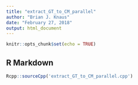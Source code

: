 ```yaml
---
title: "extract_GT_to_CM_parallel"
author: "Brian J. Knaus"
date: "February 27, 2018"
output: html_document
---
```


```r
knitr::opts_chunk$set(echo = TRUE)
```

## R Markdown

```r
Rcpp::sourceCpp('extract_GT_to_CM_parallel.cpp')

```


